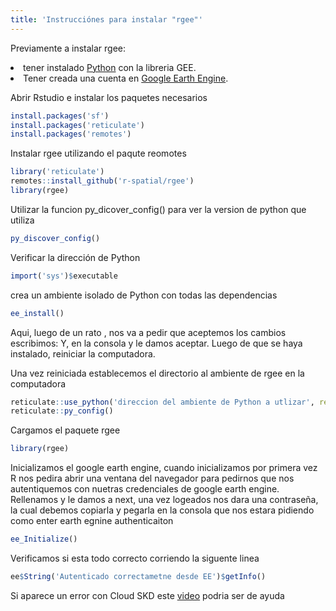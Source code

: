 ```yaml
---
title: 'Instrucciónes para instalar "rgee"'
---
```


Previamente a instalar rgee:

<li>tener instalado <a href='https://www.python.org/'>Python</a> con la libreria GEE.</li>

<li>Tener creada una cuenta en <a href='https://earthengine.google.com/' >Google Earth Engine</a>.</li>

Abrir Rstudio e instalar los paquetes necesarios

```r
install.packages('sf')
install.packages('reticulate')
install.packages('remotes')

```

Instalar rgee utilizando el paqute reomotes

```r
library('reticulate')
remotes::install_github('r-spatial/rgee')
library(rgee)
```

Utilizar la funcion py_dicover_config() para ver la version de python que utiliza

```r
py_discover_config()
```

Verificar la dirección de Python

```r
import('sys')$executable
```

crea un ambiente isolado de Python con todas las dependencias

```r
ee_install()
```

Aqui, luego de un rato , nos va a pedir que aceptemos los cambios escribimos: Y, en la consola y le damos aceptar. Luego de que se haya instalado, reiniciar la computadora.

Una vez reiniciada establecemos el directorio al ambiente de rgee en la computadora

```r
reticulate::use_python('direccion del ambiente de Python a utlizar', required = TRUE)
reticulate::py_config()
```

Cargamos el paquete rgee

```r
library(rgee)
```

Inicializamos el google earth engine, cuando inicializamos por primera vez R nos pedira abrir una ventana del navegador para pedirnos que nos autentiquemos con nuetras credenciales de google earth engine. Rellenamos y le damos a next, una vez logeados nos dara una contraseña, la cual debemos copiarla y pegarla en la consola que nos estara pidiendo como enter earth egnine authenticaiton

```r
ee_Initialize()
```

Verificamos si esta todo correcto corriendo la siguente linea

```r
ee$String('Autenticado correctametne desde EE')$getInfo()
```

Si aparece un error con Cloud SKD este <a href= 'https://www.youtube.com/watch?v=1-k6wNL2hlo&ab_channel=RicardoDalagnol'>video</a> podria ser de ayuda

